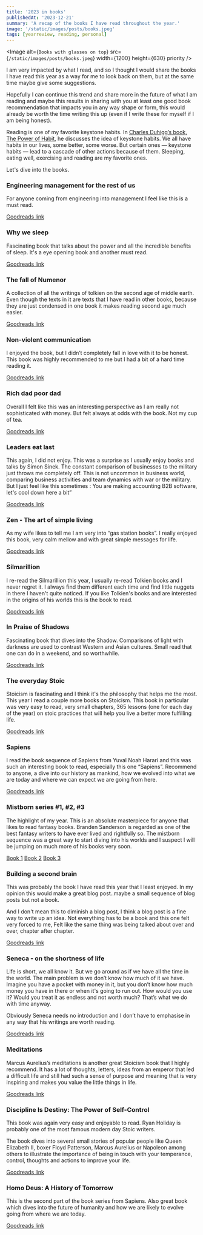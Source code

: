 ```yaml
---
title: '2023 in books'
publishedAt: '2023-12-21'
summary: 'A recap of the books I have read throughout the year.'
image: '/static/images/posts/books.jpeg'
tags: [yearreview, reading, personal]
---
```


<Image
  alt={`Books with glasses on top`}
  src={`/static/images/posts/books.jpeg`}
  width={1200}
  height={630}
  priority
/>

I am very impacted by what I read, and so I thought I would share the books I have read this year as a way for me to look back on them, but at the same time maybe give some suggestions.

Hopefully I can continue this trend and share more in the future of what I am reading and maybe this results in sharing with you at least one good book recommendation that impacts you in any way shape or form, this would already be worth the time writing this up (even if I write these for myself if I am being honest).

Reading is one of my favorite keystone habits. In [Charles Duhigg’s book, The Power of Habit](https://www.goodreads.com/book/show/12609433-the-power-of-habit), he discusses the idea of keystone habits. We all have habits in our lives, some better, some worse. But certain ones — keystone habits — lead to a cascade of other actions because of them. Sleeping, eating well, exercising and reading are my favorite ones.

Let's dive into the books.

### Engineering management for the rest of us

For anyone coming from engineering into management I feel like this is a must read.

[Goodreads link](https://www.goodreads.com/book/show/58502800-engineering-management-for-the-rest-of-us)

### Why we sleep

Fascinating book that talks about the power and all the incredible benefits of sleep. It's a eye opening book and another must read.

[Goodreads link](https://www.goodreads.com/book/show/34466963-why-we-sleep)

### The fall of Numenor

A collection of all the writings of tolkien on the second age of middle earth. Even though the texts in it are texts that I have read in other books, because they are just condensed in one book it makes reading second age much easier.

[Goodreads link](https://www.goodreads.com/book/show/61331094-the-fall-of-n-menor)

### Non-violent communication

I enjoyed the book, but I didn’t completely fall in love with it to be honest. This book was highly recommended to me but I had a bit of a hard time reading it.

[Goodreads link](https://www.goodreads.com/book/show/3601593-non-violent-communication-a-language-of-life)

### Rich dad poor dad

Overall I felt like this was an interesting perspective as I am really not sophisticated with money. But felt always at odds with the book. Not my cup of tea.

[Goodreads link](https://www.goodreads.com/book/show/69571.Rich_Dad_Poor_Dad)

### Leaders eat last

This again, I did not enjoy. This was a surprise as I usually enjoy books and talks by Simon Sinek. The constant comparison of businesses to the military just throws me completely off. This is not uncommon in business world, comparing business activities and team dynamics with war or the military. But I just feel like this sometimes : You are making accounting B2B software, let's cool down here a bit”

[Goodreads link](https://www.goodreads.com/book/show/16144853-leaders-eat-last)

### Zen - The art of simple living

As my wife likes to tell me I am very into “gas station books”. I really enjoyed this book, very calm mellow and with great simple messages for life.

[Goodreads link](https://www.goodreads.com/book/show/41081321-zen)

### Silmarillion

I re-read the Silmarillion this year, I usually re-read Tolkien books and I never regret it. I always find them different each time and find little nuggets in there I haven't quite noticed. If you like Tolkien's books and
are interested in the origins of his worlds this is the book to read.

[Goodreads link](https://www.goodreads.com/book/show/7203161-silmarilion?ref=nav_sb_ss_1_9)

### In Praise of Shadows

Fascinating book that dives into the Shadow. Comparisons of light with darkness are used to contrast Western and Asian cultures. Small read that one can do in a weekend, and so worthwhile.

[Goodreads link](https://www.goodreads.com/book/show/34473.In_Praise_of_Shadows)

### The everyday Stoic

Stoicism is fascinating and I think it's the philosophy that helps me the most. This year I read a couple more books on Stoicism. This book in particular was very easy to read, very small chapters, 365 lessons (one for each day of the year) on stoic practices that will help you live a better more fulfilling life.

[Goodreads link](https://www.goodreads.com/book/show/97110343-the-everyday-stoic)

### Sapiens

I read the book sequence of Sapiens from Yuval Noah Harari and this was such an interesting book to read, especially this one “Sapiens”. Recommend to anyone, a dive into our history as mankind, how we evolved into what we are today and where we can expect we are going from here.

[Goodreads link](https://www.goodreads.com/book/show/23692271-sapiens)

### Mistborn series #1, #2, #3

The highlight of my year. This is an absolute masterpiece for anyone that likes to read fantasy books. Branden Sanderson is regarded as one of the best fantasy writers to have ever lived and rightfully so. The mistborn sequence was a great way to start diving into his worlds and I suspect I will be jumping on much more of his books very soon.

[Book 1](https://www.goodreads.com/book/show/68428.The_Final_Empire)
[Book 2](https://www.goodreads.com/book/show/60784467-the-well-of-ascension)
[Book 3](https://www.goodreads.com/book/show/2767793-the-hero-of-ages)

### Building a second brain

This was probably the book I have read this year that I least enjoyed. In my opinion this would make a great blog post..maybe a small sequence of blog posts but not a book.

And I don't mean this to diminish a blog post, I think a blog post is a fine way to write up an idea. Not everything has to be a book and this one felt very forced to me, Felt like the same thing was being talked about over and over, chapter after chapter.

[Goodreads link](https://www.goodreads.com/book/show/59616977-building-a-second-brain)

### Seneca - on the shortness of life

Life is short, we all know it. But we go around as if we have all the time in the world. The main problem is we don’t know how much of it we have. Imagine you have a pocket with money in it, but you don’t know how much money you have in there or when it's going to run out. How would you use it? Would you treat it as endless and not worth much? That’s what we do with time anyway.

Obviously Seneca needs no introduction and I don’t have to emphasise in any way that his writings are worth reading.

[Goodreads link](https://www.goodreads.com/book/show/97412.On_the_Shortness_of_Life)

### Meditations

Marcus Aurelius’s meditations is another great Stoicism book that I highly recommend. It has a lot of thoughts, letters, ideas from an emperor that led a difficult life and still had such a sense of purpose and meaning that is very inspiring and makes you value the little things in life.

[Goodreads link](https://www.goodreads.com/book/show/30659.Meditations)

### Discipline Is Destiny: The Power of Self-Control

This book was again very easy and enjoyable to read. Ryan Holiday is probably one of the most famous modern day Stoic writers.

The book dives into several small stories of popular people like Queen Elizabeth II, boxer Floyd Patterson, Marcus Aurelius or Napoleon among others to illustrate the importance of being in touch with your temperance, control, thoughts and actions to improve your life.

[Goodreads link](https://www.goodreads.com/book/show/60018575-discipline-is-destiny)

### Homo Deus: A History of Tomorrow

This is the second part of the book series from Sapiens. Also great book which dives into the future of humanity and how we are likely to evolve going from where we are today.

[Goodreads link](https://www.goodreads.com/book/show/31138556-homo-deus?ref=nav_sb_ss_1_9)
